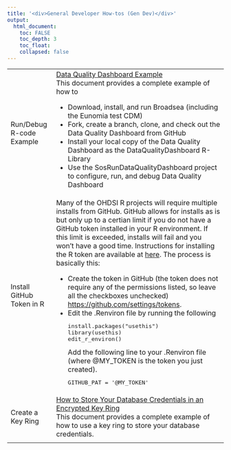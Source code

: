 ---
title: '<div>General Developer How-tos (Gen Dev)</div>'
output:
  html_document:
    toc: FALSE
    toc_depth: 3
    toc_float:
    collapsed: false
---

<table class="table">
  <!--
  *
  * DQD Example
  *
  * -->
  <tr>
    <td>Run/Debug R-code Example</td>
    <td>
      <a href="developer-how-tos_gen_dev_dqd_example.html">Data Quality Dashboard Example</a>
      <br/>
        This document provides a complete example of how to 
        <ul>
          <li>Download, install, and run Broadsea (including the Eunomia test CDM)</li>
          <li>Fork, create a branch, clone, and check out the Data Quality Dashboard from GitHub</li>
          <li>Install your local copy of the Data Quality Dashboard as the DataQualityDashboard R-Library</li>
          <li>Use the SosRunDataQualityDashboard project to configure, run, and debug Data Quality Dashboard</li>
        </ul>
    </td>
  </tr>
  <!--
  *
  * Install GitHub Token
  *
  * -->
  <tr>
    <td>Install GitHub Token in R</td>
    <td>
      Many of the OHDSI R projects will require multiple installs from GitHub. 
      GitHub allows for installs as is but only up to a certian limit if you do not have a GitHub token installed in your R environment. 
      If this limit is exceeded, installs will fail and you won't have a good time. 
      Instructions for installing the R token are available at 
      <a href="https://ohdsi.github.io/Hades/rSetup.html#GitHub_Personal_Access_Token">here</a>. 
      The process is basically this:
      <ul>
        <li>
          Create the token in GitHub (the token does not require any of the permissions listed, so leave all the checkboxes unchecked) 
          <a href="https://github.com/settings/tokens">https://github.com/settings/tokens</a>. 
        </li>
        <li>
          Edit the .Renviron file by running the following
<pre class="r">
install.packages("usethis")
library(usethis)
edit_r_environ()
</pre>
          Add the following line to your .Renviron file (where @MY_TOKEN is the token you just created).
        </li>
<pre class="r">
GITHUB_PAT = '@MY_TOKEN'
</pre>
      </ul>
    </td>
  </tr>
  <!--
  *
  * Store your database credentials in an encrypted keyring
  *
  * -->
  <tr>
    <td>Create a Key Ring</td>
    <td>
      <a href="developer-how-tos_gen_dev_keyring.html">How to Store Your Database Credentials in an Encrypted Key Ring</a>
      <br/>
        This document provides a complete example of how to use a key ring to store your database credentials. 
    </td>
  </tr>
  <!--
  *
  * Blank Line
  *
  * -->
  <tr>
    <td></td>
    <td></td>
  </tr>
</table>